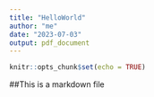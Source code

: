 ```yaml
---
title: "HelloWorld"
author: "me"
date: "2023-07-03"
output: pdf_document
---
```


```r
knitr::opts_chunk$set(echo = TRUE)
```

##This is a markdown file
